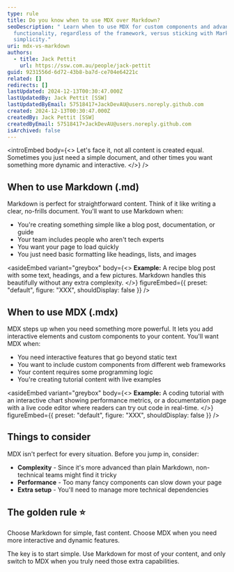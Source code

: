 ```yaml
---
type: rule
title: Do you know when to use MDX over Markdown?
seoDescription: " Learn when to use MDX for custom components and advanced
  functionality, regardless of the framework, versus sticking with Markdown for
  simplicity."
uri: mdx-vs-markdown
authors:
  - title: Jack Pettit
    url: https://ssw.com.au/people/jack-pettit
guid: 9231556d-6d72-43b8-ba7d-ce704e64221c
related: []
redirects: []
lastUpdated: 2024-12-13T00:30:47.000Z
lastUpdatedBy: Jack Pettit [SSW]
lastUpdatedByEmail: 57518417+JackDevAU@users.noreply.github.com
created: 2024-12-13T00:30:47.000Z
createdBy: Jack Pettit [SSW]
createdByEmail: 57518417+JackDevAU@users.noreply.github.com
isArchived: false
---
```

<introEmbed
  body={<>
Let's face it, not all content is created equal. Sometimes you just need a simple document, and other times you want something more dynamic and interactive.
  </>}
/>
## When to use Markdown (.md)

Markdown is perfect for straightforward content. Think of it like writing a clear, no-frills document. You'll want to use Markdown when:

- You're creating something simple like a blog post, documentation, or guide
- Your team includes people who aren't tech experts
- You want your page to load quickly
- You just need basic formatting like headings, lists, and images

<asideEmbed
  variant="greybox"
  body={<>
    **Example:** A recipe blog post with some text, headings, and a few pictures. Markdown handles this beautifully without any extra complexity.
  </>}
  figureEmbed={{
    preset: "default",
    figure: "XXX",
    shouldDisplay: false
  }}
/>

## When to use MDX (.mdx)

MDX steps up when you need something more powerful. It lets you add interactive elements and custom components to your content. You'll want MDX when:

- You need interactive features that go beyond static text
- You want to include custom components from different web frameworks
- Your content requires some programming logic
- You're creating tutorial content with live examples


<asideEmbed
  variant="greybox"
  body={<>
    **Example:** A coding tutorial with an interactive chart showing performance metrics, or a documentation page with a live code editor where readers can try out code in real-time.
  </>}
  figureEmbed={{
    preset: "default",
    figure: "XXX",
    shouldDisplay: false
  }}
/>

## Things to consider

MDX isn't perfect for every situation. Before you jump in, consider:

- **Complexity** - Since it's more advanced than plain Markdown, non-technical teams might find it tricky
- **Performance** - Too many fancy components can slow down your page
- **Extra setup** - You'll need to manage more technical dependencies

## The golden rule ⭐️

Choose Markdown for simple, fast content. Choose MDX when you need more interactive and dynamic features.

The key is to start simple. Use Markdown for most of your content, and only switch to MDX when you truly need those extra capabilities.
